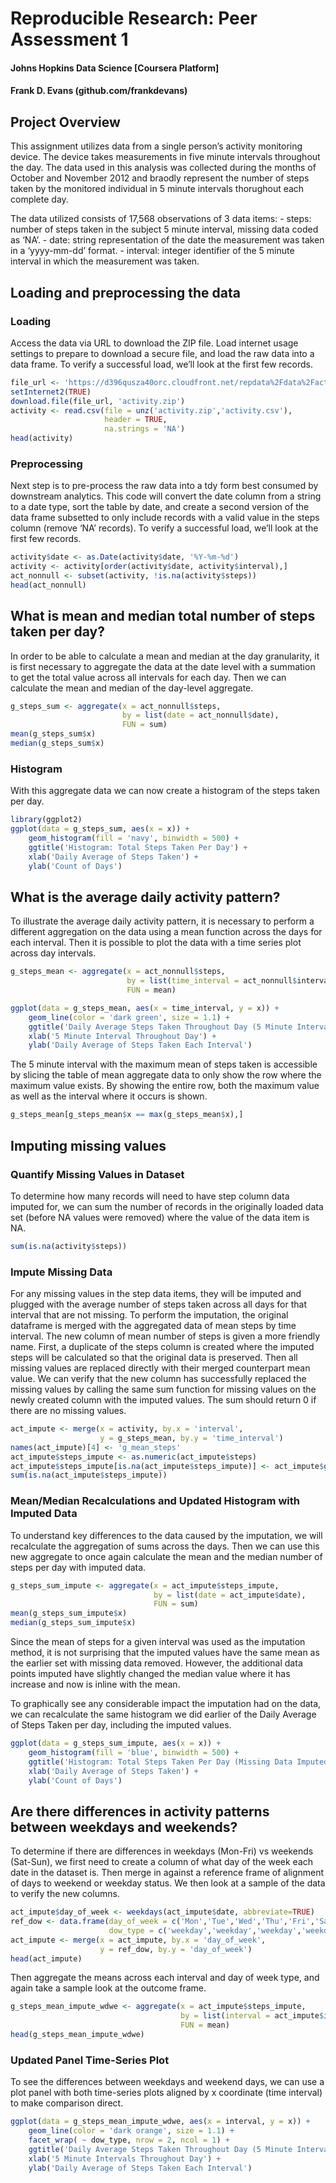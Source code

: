 # Reproducible Research: Peer Assessment 1
#### Johns Hopkins Data Science [Coursera Platform]
#### Frank D. Evans (github.com/frankdevans)



## Project Overview
This assignment utilizes data from a single person's activity monitoring device.  The device
takes measurements in five minute intervals throughout the day.  The data used in this
analysis was collected during the months of October and November 2012 and braodly represent
the number of steps taken by the monitored individual in 5 minute intervals thorughout each
complete day.  

The data utilized consists of 17,568 observations of 3 data items:
- steps: number of steps taken in the subject 5 minute interval, missing data coded as 'NA'.
- date: string representation of the date the measurement was taken in a 'yyyy-mm-dd' format.
- interval: integer identifier of the 5 minute interval in which the measurement was taken.


## Loading and preprocessing the data
### Loading
Access the data via URL to download the ZIP file.  Load internet usage settings to prepare to
download a secure file, and load the raw data into a data frame.  To verify a successful load,
we'll look at the first few records.
```r
file_url <- 'https://d396qusza40orc.cloudfront.net/repdata%2Fdata%2Factivity.zip'
setInternet2(TRUE)
download.file(file_url, 'activity.zip')
activity <- read.csv(file = unz('activity.zip','activity.csv'),
                     header = TRUE,
                     na.strings = 'NA')
head(activity)
```

### Preprocessing
Next step is to pre-process the raw data into a tdy form best consumed by downstream analytics.
This code will convert the date column from a string to a date type, sort the table by date,
and create a second version of the data frame subsetted to only include records with a valid
value in the steps column (remove 'NA' records).  To verify a successful load, we'll look at
the first few records.
```r
activity$date <- as.Date(activity$date, '%Y-%m-%d')
activity <- activity[order(activity$date, activity$interval),]
act_nonnull <- subset(activity, !is.na(activity$steps))
head(act_nonnull)
```

## What is mean and median total number of steps taken per day?
In order to be able to calculate a mean and median at the day granularity, it is first necessary
to aggregate the data at the date level with a summation to get the total value across all
intervals for each day.  Then we can calculate the mean and median of the day-level aggregate.
```r
g_steps_sum <- aggregate(x = act_nonnull$steps,
                         by = list(date = act_nonnull$date),
                         FUN = sum)
mean(g_steps_sum$x)
median(g_steps_sum$x)
```

### Histogram
With this aggregate data we can now create a histogram of the steps taken per day.
```r
library(ggplot2)
ggplot(data = g_steps_sum, aes(x = x)) +
    geom_histogram(fill = 'navy', binwidth = 500) + 
    ggtitle('Histogram: Total Steps Taken Per Day') +
    xlab('Daily Average of Steps Taken') +
    ylab('Count of Days')
```

## What is the average daily activity pattern?
To illustrate the average daily activity pattern, it is necessary to perform a different 
aggregation on the data using a mean function across the days for each interval.  Then 
it is possible to plot the data with a time series plot across day intervals.
```r
g_steps_mean <- aggregate(x = act_nonnull$steps,
                          by = list(time_interval = act_nonnull$interval),
                          FUN = mean)

ggplot(data = g_steps_mean, aes(x = time_interval, y = x)) +
    geom_line(color = 'dark green', size = 1.1) +
    ggtitle('Daily Average Steps Taken Throughout Day (5 Minute Intervals)') +
    xlab('5 Minute Interval Throughout Day') +
    ylab('Daily Average of Steps Taken Each Interval')
```

The 5 minute interval with the maximum mean of steps taken is accessible by slicing the
table of mean aggregate data to only show the row where the maximum value exists.  By
showing the entire row, both the maximum value as well as the interval where it occurs
is shown.
```r
g_steps_mean[g_steps_mean$x == max(g_steps_mean$x),]
```


## Imputing missing values
### Quantify Missing Values in Dataset
To determine how many records will need to have step column data imputed for, we 
can sum the number of records in the originally loaded data set (before NA values
were removed) where the value of the data item is NA.
```r
sum(is.na(activity$steps))
```
### Impute Missing Data
For any missing values in the step data items, they will be imputed and plugged with
the average number of steps taken across all days for that interval that are not
missing.  To perform the imputation, the original dataframe is merged with the
aggregated data of mean steps by time interval.  The new column of mean number of
steps is given a more friendly name.  First, a duplicate of the steps column is
created where the imputed steps will be calculated so that the original data is
preserved.  Then all missing values are replaced directly with their merged 
counterpart mean value.  We can verify that the new column has successfully replaced
the missing values by calling the same sum function for missing values on the newly created
column with the imputed values.  The sum should return 0 if there are no missing values.
```r
act_impute <- merge(x = activity, by.x = 'interval',
                    y = g_steps_mean, by.y = 'time_interval')
names(act_impute)[4] <- 'g_mean_steps'
act_impute$steps_impute <- as.numeric(act_impute$steps)
act_impute$steps_impute[is.na(act_impute$steps_impute)] <- act_impute$g_mean_steps[is.na(act_impute$steps_impute)]
sum(is.na(act_impute$steps_impute))
```

### Mean/Median Recalculations and Updated Histogram with Imputed Data
To understand key differences to the data caused by the imputation, we will recalculate the
aggregation of sums across the days.  Then we can use this new aggregate to once again calculate
the mean and the median number of steps per day with imputed data.
```r
g_steps_sum_impute <- aggregate(x = act_impute$steps_impute,
                                by = list(date = act_impute$date),
                                FUN = sum)
mean(g_steps_sum_impute$x)
median(g_steps_sum_impute$x)
```
Since the mean of steps for a given interval was used as the imputation method, it is not
surprising that the imputed values have the same mean as the earlier set with missing
data removed.  However, the additional data points imputed have slightly changed the 
median value where it has increase and now is inline with the mean.

To graphically see any considerable impact the imputation had on the data, we can
recalculate the same histogram we did earlier of the Daily Average of Steps Taken per
day, including the imputed values.
```r
ggplot(data = g_steps_sum_impute, aes(x = x)) +
    geom_histogram(fill = 'blue', binwidth = 500) + 
    ggtitle('Histogram: Total Steps Taken Per Day (Missing Data Imputed)') +
    xlab('Daily Average of Steps Taken') +
    ylab('Count of Days')
```


## Are there differences in activity patterns between weekdays and weekends?
To determine if there are differences in weekdays (Mon-Fri) vs weekends (Sat-Sun), we first
need to create a column of what day of the week each date in the dataset is.  Then merge
in against a reference frame of alignment of days to weekend or weekday status.  We then look
at a sample of the data to verify the new columns.
```r
act_impute$day_of_week <- weekdays(act_impute$date, abbreviate=TRUE)
ref_dow <- data.frame(day_of_week = c('Mon','Tue','Wed','Thu','Fri','Sat','Sun'),
                      dow_type = c('weekday','weekday','weekday','weekday','weekday','weekend','weekend'))
act_impute <- merge(x = act_impute, by.x = 'day_of_week',
                    y = ref_dow, by.y = 'day_of_week')
head(act_impute)
```

Then aggregate the means across each interval and day of week type, and again take a sample
look at the outcome frame.
```r
g_steps_mean_impute_wdwe <- aggregate(x = act_impute$steps_impute,
                                      by = list(interval = act_impute$interval, dow_type = act_impute$dow_type),
                                      FUN = mean)
head(g_steps_mean_impute_wdwe)
```

### Updated Panel Time-Series Plot
To see the differences between weekdays and weekend days, we can use a plot panel with
both time-series plots aligned by x coordinate (time interval) to make comparison direct.

```r
ggplot(data = g_steps_mean_impute_wdwe, aes(x = interval, y = x)) +
    geom_line(color = 'dark orange', size = 1.1) + 
    facet_wrap( ~ dow_type, nrow = 2, ncol = 1) +
    ggtitle('Daily Average Steps Taken Throughout Day (5 Minute Intervals)') +
    xlab('5 Minute Intervals Throughout Day') +
    ylab('Daily Average of Steps Taken Each Interval')
```


